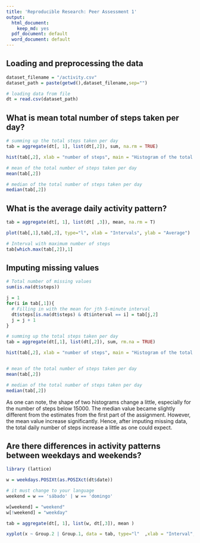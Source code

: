 ```yaml
---
title: 'Reproducible Research: Peer Assessment 1'
output:
  html_document:
    keep_md: yes
  pdf_document: default
  word_document: default
---
```



## Loading and preprocessing the data
```r
dataset_filename = "/activity.csv"
dataset_path = paste(getwd(),dataset_filename,sep="")

# loading data from file
dt = read.csv(dataset_path)

``` 

## What is mean total number of steps taken per day?

```r

# summing up the total steps taken per day
tab = aggregate(dt[, 1], list(dt[,2]), sum, na.rm = TRUE)

hist(tab[,2], xlab = "number of steps", main = "Histogram of the total number of steps taken each day")

# mean of the total number of steps taken per day
mean(tab[,2])

# median of the total number of steps taken per day
median(tab[,2])

```

## What is the average daily activity pattern?
```r

tab = aggregate(dt[, 1], list(dt[ ,3]), mean, na.rm = T)

plot(tab[,1],tab[,2], type="l", xlab = "Intervals", ylab = "Average")

# Interval with maximum number of steps
tab[which.max(tab[,2]),1]

```

## Imputing missing values
```r
# Total number of missing values
sum(is.na(dt$steps))

j = 1
for(i in tab[,1]){
  # Filling in with the mean for jth 5-minute interval
  dt$steps[is.na(dt$steps) & dt$interval == i] = tab[j,2]
  j = j + 1
}

# summing up the total steps taken per day
tab = aggregate(dt[,1], list(dt[,2]), sum, rm.na = TRUE)

hist(tab[,2], xlab = "number of steps", main = "Histogram of the total number of steps taken each day")


# mean of the total number of steps taken per day
mean(tab[,2])

# median of the total number of steps taken per day
median(tab[,2])

```

As one can note, the shape of two histograms change a little, especially for the number of steps below 15000. The median value became slightly different from the estimates from the first part of the assignment. However, the mean value increase significantly. Hence, after imputing missing data, the total daily number of steps increase a little as one could expect.

## Are there differences in activity patterns between weekdays and weekends?

```r
library (lattice)

w = weekdays.POSIXt(as.POSIXct(dt$date))

# it must change to your language
weekend = w == 'sábado' | w == 'domingo'

w[weekend] = "weekend"
w[!weekend] = "weekday"

tab = aggregate(dt[, 1], list(w, dt[,3]), mean )

xyplot(x ~ Group.2 | Group.1, data = tab, type="l"  ,xlab = "Interval", ylab = "Number of steps", layout=c(1,2))

```
